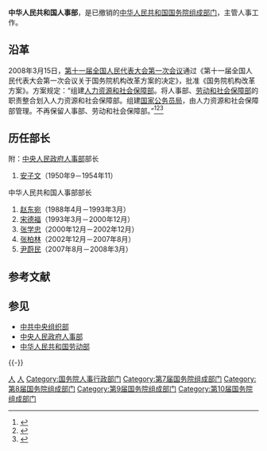 {{Infobox PRCG
|机构名称 = 中华人民共和国人事部
|标志1 = National Emblem of the People's Republic of China.svg
|标志1说明 = [[s:国务院关于国家行政机关和企业事业单位社会团体印章管理的规定|1999年规定]]：[[国务院组成部门|国务院组成部门]]的[[印章|印章]]，[[直径|直径]]5厘米，中央刊[[中华人民共和国国徽|国徽]]，由[[中华人民共和国国务院|国务院]]制发。
|职位1 = [[中华人民共和国国务院组成人员|部長]]
|人员1 = 1. [[赵东宛|赵东宛]]（1988–1993）<br />2. [[宋德福_(1946年)|宋德福]]（1993–2000）<br />3. [[张学忠|张学忠]]（2000–2002）<br />4. [[张柏林|张柏林]]（2002–2007）<br />5. [[尹蔚民|尹蔚民]]（2007–2008）
|业务上级 = [[中共中央组织部|中共中央组织部]]
|组织上级 = [[中华人民共和国国务院|中华人民共和国国务院]]
|机构类型 = [[国务院组成部门|国务院组成部门]]<br />[[国务院人事行政部门|国务院人事行政部门]]
|中共合署办公 = [[中共中央企业工作委员会|中共中央企业工作委员会]]
|行政级别 = 正部级
|沿革链接 = 中华人民共和国国务院机构时间线
|地址1 = [[北京市|北京市]]
|官网 =
|成立时间 = 1988年3月
|时期1 = 1949–1950
|机构1 = [[政务院人事局|政务院人事局]]
|时期2 = 1950–1954
|机构2 = [[中央人民政府人事部|中央人民政府人事部]]
|时期3 = 1954–1959
|机构3 = [[国务院人事局|国务院人事局]]
|时期4 = 1959–1968
|机构4 = [[中华人民共和国内务部|内务部]]政府机关人事局
|时期5 = 1968–1980
|机构5 = ''<small>（国家内务部撤销，人事业务归[[中共中央组织部|中共中央组织部]]）</small>''
|时期6 = 1980–1982
|机构6 = [[国家人事局|国家人事局]]
|时期7 = 1982–1988
|机构7 = [[中华人民共和国劳动人事部|中华人民共和国劳动人事部]]
|时期8 = 1988–2008
|机构8 = '''中华人民共和国人事部'''
|撤销时间 = 2008年3月
|接替者 = [[中华人民共和国人力资源和社会保障部|中华人民共和国人力资源和社会保障部]]
}}

'''中华人民共和国人事部'''，是已撤销的[[中华人民共和国国务院|中华人民共和国国务院]][[国务院组成部门|组成部门]]，主管人事工作。

==沿革==
2008年3月15日，[[第十一届全国人民代表大会第一次会议|第十一届全国人民代表大会第一次会议]]通过《第十一届全国人民代表大会第一次会议关于国务院机构改革方案的决定》，批准《国务院机构改革方案》。方案规定：“组建[[中华人民共和国人力资源和社会保障部|人力资源和社会保障部]]。将人事部、[[中华人民共和国劳动和社会保障部|劳动和社会保障部]]的职责整合划入人力资源和社会保障部。组建[[国家公务员局|国家公务员局]]，由人力资源和社会保障部管理。不再保留人事部、劳动和社会保障部。”<ref>{{Cite web  |url =http://www.npc.gov.cn/npc/xinwen/syxw/2008-03/12/content_1413911.htm  |title =关于国务院机构改革方案的说明——2008年3月11日在第十一届全国人民代表大会第一次会议上  |author =华建敏  |date =2008-03-11  |publisher =中国人大网  |language =  |accessdate =  |quote =  |archive-url =https://web.archive.org/web/20180320170547/http://www.npc.gov.cn/npc/xinwen/syxw/2008-03/12/content_1413911.htm  |archive-date =2018年3月20日  |dead-url =yes  }}</ref><ref>{{Cite web |url = http://www.gov.cn/2008lh/content_921411.htm |title = 两会授权发布：国务院机构改革方案 |author =  |date = 2008-03-15 |publisher = 中国政府网 |language =  |accessdate =  |quote =  |archive-date = 2018-01-26 |archive-url = https://web.archive.org/web/20180126012934/http://www.gov.cn/2008lh/content_921411.htm |dead-url = no }}</ref><ref>{{Cite web |url = http://www.gov.cn/2008lh/content_921283.htm |title = v |author =  |date = 2008-03-15 |publisher = 中国政府网 |language =  |accessdate =  |quote =  |archive-date = 2018-03-20 |archive-url = https://web.archive.org/web/20180320172551/http://www.gov.cn/2008lh/content_921283.htm |dead-url = no }}</ref>

== 历任部长 ==
; 附：[[中央人民政府人事部|中央人民政府人事部]]部长
# [[安子文|安子文]]（1950年9－1954年11）

; 中华人民共和国人事部部长
# [[赵东宛|赵东宛]]（1988年4月－1993年3月）
# [[宋德福_(1946年)|宋德福]]（1993年3月－2000年12月）
# [[张学忠|张学忠]]（2000年12月－2002年12月）
# [[张柏林|张柏林]]（2002年12月－2007年8月）
# [[尹蔚民|尹蔚民]]（2007年8月－2008年3月）

== 参考文献 ==
{{Reflist}}

== 参见 ==
{{Portal box|中华人民共和国|政治}}
* [[中共中央组织部|中共中央组织部]]
* [[中央人民政府人事部|中央人民政府人事部]]
* [[中华人民共和国劳动部|中华人民共和国劳动部]]

{{-}}
{{s-start}}
{{s-off|{{中国国徽}} [[中华人民共和国国务院|中华人民共和国国务院]][[国务院组成部门|组成部门]]}}
{{s-before|[[中华人民共和国劳动人事部|中华人民共和国劳动人事部]]}}
{{s-title|[[国务院人事行政部门|国务院人事行政部门]]|1988年－2008年}}
{{s-after|[[中华人民共和国人力资源和社会保障部|中华人民共和国人力资源和社会保障部]]}}
{{s-end}}
{{国务院/7|组成部门}}
{{国务院/8|组成部门}}
{{国务院/9|组成部门}}
{{国务院/10|组成部门}}

[[Category:国务院已撤销各部|人]]
[[Category:中华人民共和国人事部|人]]
[[Category:国务院人事行政部门|Category:国务院人事行政部门]]
[[Category:第7届国务院组成部门|Category:第7届国务院组成部门]]
[[Category:第8届国务院组成部门|Category:第8届国务院组成部门]]
[[Category:第9届国务院组成部门|Category:第9届国务院组成部门]]
[[Category:第10届国务院组成部门|Category:第10届国务院组成部门]]